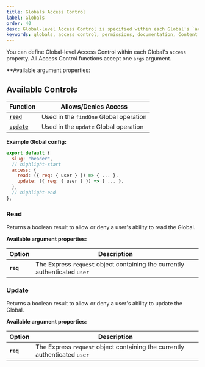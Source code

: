 ```yaml
---
title: Globals Access Control
label: Globals
order: 40
desc: Global-level Access Control is specified within each Global's `access` property and allows you to define which users can read or update Globals.
keywords: globals, access control, permissions, documentation, Content Management System, cms, headless, javascript, node, react, express
---
```


You can define Global-level Access Control within each Global's `access` property. All Access Control functions accept one `args` argument.

\*\*Available argument properties:

## Available Controls

| Function                | Allows/Denies Access                   |
| ----------------------- | -------------------------------------- |
| **[`read`](#read)**     | Used in the `findOne` Global operation |
| **[`update`](#update)** | Used in the `update` Global operation  |

**Example Global config:**

```js
export default {
  slug: "header",
  // highlight-start
  access: {
    read: ({ req: { user } }) => { ... },
    update: ({ req: { user } }) => { ... },
  },
  // highlight-end
};
```

### Read

Returns a boolean result to allow or deny a user's ability to read the Global.

**Available argument properties:**

| Option    | Description                                                                |
| --------- | -------------------------------------------------------------------------- |
| **`req`** | The Express `request` object containing the currently authenticated `user` |

### Update

Returns a boolean result to allow or deny a user's ability to update the Global.

**Available argument properties:**

| Option    | Description                                                                |
| --------- | -------------------------------------------------------------------------- |
| **`req`** | The Express `request` object containing the currently authenticated `user` |
